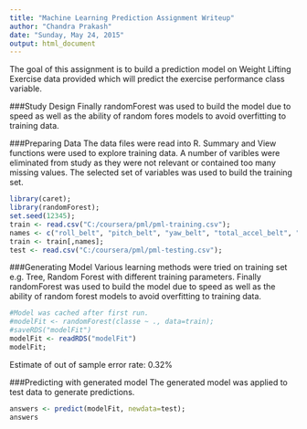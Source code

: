 ```yaml
---
title: "Machine Learning Prediction Assignment Writeup"
author: "Chandra Prakash"
date: "Sunday, May 24, 2015"
output: html_document
---
```

The goal of this assignment is to build a prediction model on Weight Lifting Exercise data provided which will predict the exercise performance class variable.

###Study Design
 Finally randomForest was used to build the model due to speed as well as the ability of random fores models to avoid overfitting to training data. 

###Preparing Data
The data files were read into R. Summary and View functions were used to explore training data.
A number of varibles were eliminated from study as they were not relevant or contained too many missing values. The selected set of variables was used to build the training set. 
```r
library(caret);
library(randomForest);
set.seed(12345);
train <- read.csv("C:/coursera/pml/pml-training.csv");
names <- c("roll_belt", "pitch_belt", "yaw_belt", "total_accel_belt", "gyros_belt_y", "gyros_belt_z", "accel_belt_x", "accel_belt_y", "accel_belt_z", "magnet_belt_x", "magnet_belt_y", "magnet_belt_z", "roll_arm", "pitch_arm", "yaw_arm", "total_accel_arm", "gyros_arm_x", "gyros_arm_y", "gyros_arm_z", "accel_arm_x", "accel_arm_y", "accel_arm_z", "magnet_arm_x", "magnet_arm_y", "magnet_arm_z", "roll_dumbbell", "pitch_dumbbell", "yaw_dumbbell", "gyros_dumbbell_x", "gyros_dumbbell_y","gyros_dumbbell_z", "accel_dumbbell_x", "accel_dumbbell_y", "accel_dumbbell_z", "magnet_dumbbell_x", "magnet_dumbbell_y", "magnet_dumbbell_z", "roll_forearm", "pitch_forearm", "yaw_forearm", "total_accel_forearm", "gyros_forearm_x", "gyros_forearm_y", "gyros_forearm_z", "accel_forearm_x", "accel_forearm_y", "accel_forearm_z", "magnet_forearm_x", "magnet_forearm_y", "magnet_forearm_z", "classe");
train <- train[,names];
test <- read.csv("C:/coursera/pml/pml-testing.csv");
```

###Generating Model
Various learning methods were tried on training set e.g. Tree, Random Forest with different training parameters. Finally randomForest was used to build the model due to speed as well as the ability of random forest models to avoid overfitting to training data.
```r
#Model was cached after first run.
#modelFit <- randomForest(classe ~ ., data=train);
#saveRDS("modelFit")
modelFit <- readRDS("modelFit")
modelFit;
```

Estimate of  out of sample error rate: 0.32%

###Predicting with generated model
The generated model was applied to test data to generate predictions.
```r
answers <- predict(modelFit, newdata=test);
answers
```

